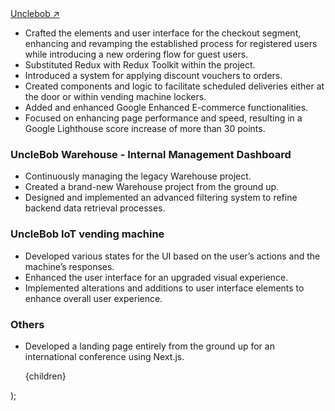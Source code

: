 <a href="https://unclebob.ro" target="_blank">
  Unclebob ↗
</a>

- Crafted the elements and user interface for the checkout segment, enhancing and revamping the established process for registered users while introducing a new ordering flow for guest users.
- Substituted Redux with Redux Toolkit within the project.
- Introduced a system for applying discount vouchers to orders.
- Created components and logic to facilitate scheduled deliveries either at the door or within vending machine lockers.
- Added and enhanced Google Enhanced E-commerce functionalities.
- Focused on enhancing page performance and speed, resulting in a Google Lighthouse score increase of more than 30 points.

### UncleBob Warehouse - Internal Management Dashboard

- Continuously managing the legacy Warehouse project.
- Created a brand-new Warehouse project from the ground up.
- Designed and implemented an advanced filtering system to refine backend data retrieval processes.

### UncleBob IoT vending machine

- Developed various states for the UI based on the user’s actions and the machine’s responses.
- Enhanced the user interface for an upgraded visual experience.
- Implemented alterations and additions to user interface elements to enhance overall user experience.

### Others

- Developed a landing page entirely from the ground up for an international conference using Next.js.

  <div className="prose prose-zinc dark:prose-invert prose-a:underline-offset-4 prose-a:font-semibold prose-a:text-lg">
    {children}
  </div>
);
